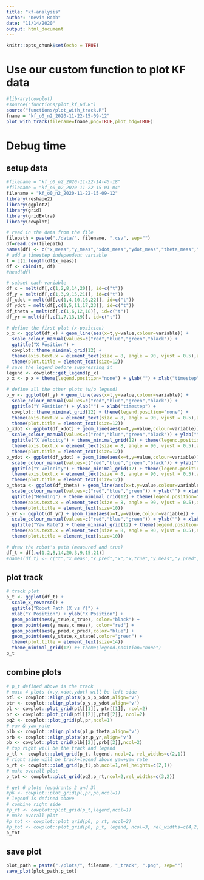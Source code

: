 ```yaml
---
title: "kf-analysis"
author: "Kevin Robb"
date: "11/14/2020"
output: html_document
---
```


```r
knitr::opts_chunk$set(echo = TRUE)
```

# Use our custom function to plot KF data

```r
#library(cowplot)
#source("functions/plot_kf_6d.R")
source("functions/plot_with_track.R")
fname = "kf_o0_n2_2020-11-22-15-09-12"
plot_with_track(filename=fname,png=TRUE,plot_hdg=TRUE)
```

# Debug time

## setup data

```r
#filename = "kf_o0_n2_2020-11-22-14-45-18"
#filename = "kf_o0_n2_2020-11-22-15-01-04"
filename = "kf_o0_n2_2020-11-22-15-09-12"
library(reshape2)
library(ggplot2)
library(grid)
library(gridExtra)
library(cowplot)

# read in the data from the file
filepath = paste("./data/", filename, ".csv", sep="")
df=read.csv(filepath)
names(df) <- c("x_meas","y_meas","xdot_meas","ydot_meas","theta_meas","yaw_rate_meas","x_pred","y_pred","xdot_pred","ydot_pred","theta_pred","yaw_rate_pred","x_state","y_state","xdot_state","ydot_state","theta_state","yaw_rate_state","x_true","y_true","xdot_true","ydot_true","vel_true")
# add a timestep independent variable
t = c(1:length(df$x_meas))
df <- cbind(t, df)
#head(df)

# subset each variable
df_x = melt(df[,c(1,2,8,14,20)], id=c("t"))
df_y = melt(df[,c(1,3,9,15,21)], id=c("t"))
df_xdot = melt(df[,c(1,4,10,16,22)], id=c("t"))
df_ydot = melt(df[,c(1,5,11,17,23)], id=c("t"))
df_theta = melt(df[,c(1,6,12,18)], id=c("t"))
df_yr = melt(df[,c(1,7,13,19)], id=c("t"))

# define the first plot (x-position)
p_x <- ggplot(df_x) + geom_line(aes(x=t,y=value,colour=variable)) +
  scale_colour_manual(values=c("red","blue","green","black")) +
  ggtitle("X Position") + 
  cowplot::theme_minimal_grid(12) +
  theme(axis.text.x = element_text(size = 8, angle = 90, vjust = 0.5),axis.text.y = element_text(size = 8, vjust = 0.5)) +
  theme(plot.title = element_text(size=12))
# save the legend before suppressing it
legend <- cowplot::get_legend(p_x)
p_x <- p_x + theme(legend.position="none") + ylab("") + xlab("timestep")

# define all the other plots (w/o legend)
p_y <- ggplot(df_y) + geom_line(aes(x=t,y=value,colour=variable)) +
  scale_colour_manual(values=c("red","blue","green","black")) +
  ggtitle("Y Position") + ylab("") + xlab("timestep") +
  cowplot::theme_minimal_grid(12) + theme(legend.position="none") +
  theme(axis.text.x = element_text(size = 8, angle = 90, vjust = 0.5),axis.text.y = element_text(size = 8, vjust = 0.5)) +
  theme(plot.title = element_text(size=12))
p_xdot <- ggplot(df_xdot) + geom_line(aes(x=t,y=value,colour=variable)) +
  scale_colour_manual(values=c("red","blue","green","black")) + ylab("") + xlab("timestep") +
  ggtitle("X Velocity") + theme_minimal_grid(12) + theme(legend.position="none") +
  theme(axis.text.x = element_text(size = 8, angle = 90, vjust = 0.5),axis.text.y = element_text(size = 8, vjust = 0.5)) +
  theme(plot.title = element_text(size=12))
p_ydot <- ggplot(df_ydot) + geom_line(aes(x=t,y=value,colour=variable)) +
  scale_colour_manual(values=c("red","blue","green","black")) + ylab("") + xlab("timestep") +
  ggtitle("Y Velocity") + theme_minimal_grid(12) + theme(legend.position="none") +
  theme(axis.text.x = element_text(size = 8, angle = 90, vjust = 0.5),axis.text.y = element_text(size = 8, vjust = 0.5)) +
  theme(plot.title = element_text(size=12))
p_theta <- ggplot(df_theta) + geom_line(aes(x=t,y=value,colour=variable)) +
  scale_colour_manual(values=c("red","blue","green")) + ylab("") + xlab("timestep") +
  ggtitle("Heading") + theme_minimal_grid(12) + theme(legend.position="none") +
  theme(axis.text.x = element_text(size = 8, angle = 90, vjust = 0.5),axis.text.y = element_text(size = 8, vjust = 0.5)) +
  theme(plot.title = element_text(size=10))
p_yr <- ggplot(df_yr) + geom_line(aes(x=t,y=value,colour=variable)) +
  scale_colour_manual(values=c("red","blue","green")) + ylab("") + xlab("timestep") +
  ggtitle("Yaw Rate") + theme_minimal_grid(12) + theme(legend.position="none") +
  theme(axis.text.x = element_text(size = 8, angle = 90, vjust = 0.5),axis.text.y = element_text(size = 8, vjust = 0.5)) +
  theme(plot.title = element_text(size=10))

# draw the robot's path (measured and true)
df_t = df[,c(1,2,8,14,20,3,9,15,21)]
#names(df_t) <- c("t","x_meas","x_pred","x","x,true","y_meas","y_pred","y","y_true")
```

## plot track

```r
# track plot
p_t <- ggplot(df_t) +
  scale_x_reverse() +
  ggtitle("Robot Path (X vs Y)") +
  xlab("Y Position") + ylab("X Position") +
  geom_point(aes(y_true,x_true), color="black") +
  geom_point(aes(y_meas,x_meas), color="red") +
  geom_point(aes(y_pred,x_pred),color="blue") +
  geom_point(aes(y_state,x_state),color="green") +
  theme(plot.title = element_text(size=14))
  theme_minimal_grid(12) #+ theme(legend.position="none")
p_t
```

## combine plots

```r
# p_t defined above is the track
# main 4 plots (x,y,xdot,ydot) will be left side
ptl <- cowplot::align_plots(p_x,p_xdot,align='v')
ptr <- cowplot::align_plots(p_y,p_ydot,align='v')
pl <- cowplot::plot_grid(ptl[[1]], ptr[[1]], ncol=2)
pr <- cowplot::plot_grid(ptl[[2]],ptr[[2]], ncol=2)
pq2 <- cowplot::plot_grid(pl,pr,ncol=1)
# yaw & yaw_rate
plb <- cowplot::align_plots(pl,p_theta,align='v')
prb <- cowplot::align_plots(pr,p_yr,align='v')
pb <- cowplot::plot_grid(plb[[2]],prb[[2]],ncol=2)
# top right will be the track and legend
p_tl <- cowplot::plot_grid(p_t, legend, ncol=2, rel_widths=c(2,1))
# right side will be track+legend above yaw+yaw_rate
p_rt <- cowplot::plot_grid(p_tl,pb,ncol=1,rel_heights=c(2,1))
# make overall plot
p_tot <- cowplot::plot_grid(pq2,p_rt,ncol=2,rel_widths=c(3,2))

# get 6 plots (quadrants 2 and 3)
#p6 <- cowplot::plot_grid(pl,pr,pb,ncol=1)
# legend is defined above
# combine right side
#p_rt <- cowplot::plot_grid(p_t,legend,ncol=1)
# make overall plot
#p_tot <- cowplot::plot_grid(p6, p_rt, ncol=2)
#p_tot <- cowplot::plot_grid(p6, p_t, legend, ncol=3, rel_widths=c(4,2,1))
p_tot
```

## save plot

```r
plot_path = paste("./plots/", filename, "_track", ".png", sep="")
save_plot(plot_path,p_tot)
```












